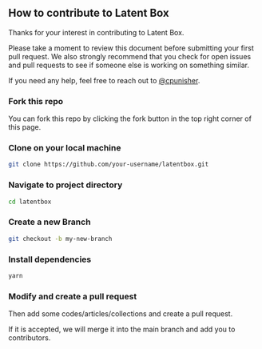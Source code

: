 ## How to contribute to Latent Box

Thanks for your interest in contributing to Latent Box.

Please take a moment to review this document before submitting your first pull request. We also strongly recommend that you check for open issues and pull requests to see if someone else is working on something similar.

If you need any help, feel free to reach out to [@cpunisher](https://github.com/cpunisher).

### Fork this repo

You can fork this repo by clicking the fork button in the top right corner of this page.

### Clone on your local machine

```bash
git clone https://github.com/your-username/latentbox.git
```

### Navigate to project directory

```bash
cd latentbox
```

### Create a new Branch

```bash
git checkout -b my-new-branch
```

### Install dependencies

```bash
yarn
```

### Modify and create a pull request

Then add some codes/articles/collections and create a pull request.

If it is accepted, we will merge it into the main branch and add you to contributors.